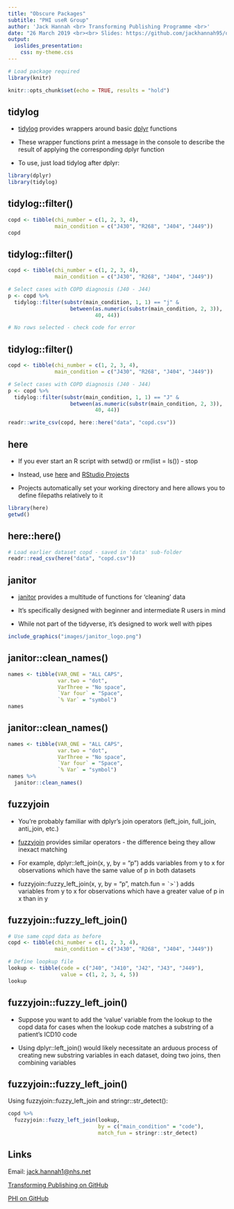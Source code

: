 ```yaml
---
title: "Obscure Packages"
subtitle: "PHI useR Group"
author: 'Jack Hannah <br> Transforming Publishing Programme <br>'
date: "26 March 2019 <br><br> Slides: https://github.com/jackhannah95/obscure-packages/"
output:
  ioslides_presentation:
    css: my-theme.css
---
```


```r
# Load package required
library(knitr)

knitr::opts_chunk$set(echo = TRUE, results = "hold")
```


## tidylog

- [tidylog](https://github.com/elbersb/tidylog) provides wrappers around basic 
[dplyr](https://github.com/tidyverse/dplyr) functions

- These wrapper functions print a message in the console to describe the result 
of applying the corresponding dplyr function

- To use, just load tidylog after dplyr:

```r
library(dplyr)
library(tidylog)
```


## tidylog::filter()

```r
copd <- tibble(chi_number = c(1, 2, 3, 4),
               main_condition = c("J430", "R268", "J404", "J449"))
copd
```


## tidylog::filter()

```r
copd <- tibble(chi_number = c(1, 2, 3, 4),
               main_condition = c("J430", "R268", "J404", "J449"))

# Select cases with COPD diagnosis (J40 - J44)
p <- copd %>%
  tidylog::filter(substr(main_condition, 1, 1) == "j" &
                    between(as.numeric(substr(main_condition, 2, 3)), 
                            40, 44))

# No rows selected - check code for error
```


## tidylog::filter()

```r
copd <- tibble(chi_number = c(1, 2, 3, 4),
               main_condition = c("J430", "R268", "J404", "J449"))

# Select cases with COPD diagnosis (J40 - J44)
p <- copd %>%
  tidylog::filter(substr(main_condition, 1, 1) == "J" &
                    between(as.numeric(substr(main_condition, 2, 3)), 
                            40, 44))
```

```r
readr::write_csv(copd, here::here("data", "copd.csv"))
```


## here

- If you ever start an R script with setwd() or rm(list = ls()) - stop

- Instead, use [here](https://github.com/r-lib/here) and [RStudio Projects](https://support.rstudio.com/hc/en-us/articles/200526207-Using-Projects)

- Projects automatically set your working directory and here allows you to 
define filepaths relatively to it

```r
library(here)
getwd()
```


## here::here()

```r
# Load earlier dataset copd - saved in 'data' sub-folder
readr::read_csv(here("data", "copd.csv"))
```


## janitor

- [janitor](https://github.com/sfirke/janitor) provides a multitude of functions 
for 'cleaning' data

- It's specifically designed with beginner and intermediate R users in mind

- While not part of the tidyverse, it's designed to work well with pipes

```r
include_graphics("images/janitor_logo.png")
```


## janitor::clean_names()

```r
names <- tibble(VAR_ONE = "ALL CAPS",
                var.two = "dot",
                VarThree = "No space",
                `Var four` = "Space",
                `% Var` = "symbol")
names
```


## janitor::clean_names()

```r
names <- tibble(VAR_ONE = "ALL CAPS",
                var.two = "dot",
                VarThree = "No space",
                `Var four` = "Space",
                `% Var` = "symbol")
names %>%
  janitor::clean_names()
```


## fuzzyjoin

- You're probably familiar with dplyr's join operators (left_join, full_join, 
anti_join, etc.)

- [fuzzyjoin](https://github.com/dgrtwo/fuzzyjoin) provides similar operators - 
the difference being they allow inexact matching

- For example, dplyr::left_join(x, y, by = "p") adds variables from y to x for 
observations which have the same value of p in both datasets

- fuzzyjoin::fuzzy_left_join(x, y, by = "p", match.fun = `` `>` ``) adds  
variables from y to x for observations which have a greater value of p in x than 
in y


## fuzzyjoin::fuzzy_left_join()

```r
# Use same copd data as before
copd <- tibble(chi_number = c(1, 2, 3, 4),
               main_condition = c("J430", "R268", "J404", "J449"))

# Define loopkup file
lookup <- tibble(code = c("J40", "J410", "J42", "J43", "J449"),
                 value = c(1, 2, 3, 4, 5))
lookup
```


## fuzzyjoin::fuzzy_left_join()

- Suppose you want to add the 'value' variable from the lookup to the copd data 
for cases when the lookup code matches a substring of a patient's ICD10 code

- Using dplyr::left_join() would likely necessitate an arduous process of 
creating new substring variables in each dataset, doing two joins, then 
combining variables


## fuzzyjoin::fuzzy_left_join()

Using fuzzyjoin::fuzzy_left_join and stringr::str_detect():

```r
copd %>%
  fuzzyjoin::fuzzy_left_join(lookup, 
                             by = c("main_condition" = "code"),
                             match_fun = stringr::str_detect)
```


## Links

Email: [jack.hannah1@nhs.net](mailto:jack.hannah1@nhs.net)


[Transforming Publishing on GitHub](https://github.com/NHS-NSS-transforming-publications)


[PHI on GitHub](https://github.com/Health-SocialCare-Scotland)